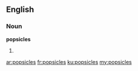 ==English==

===Noun===
'''popsicles'''

# {{plural of|popsicle}}

[[ar:popsicles]]
[[fr:popsicles]]
[[ku:popsicles]]
[[my:popsicles]]